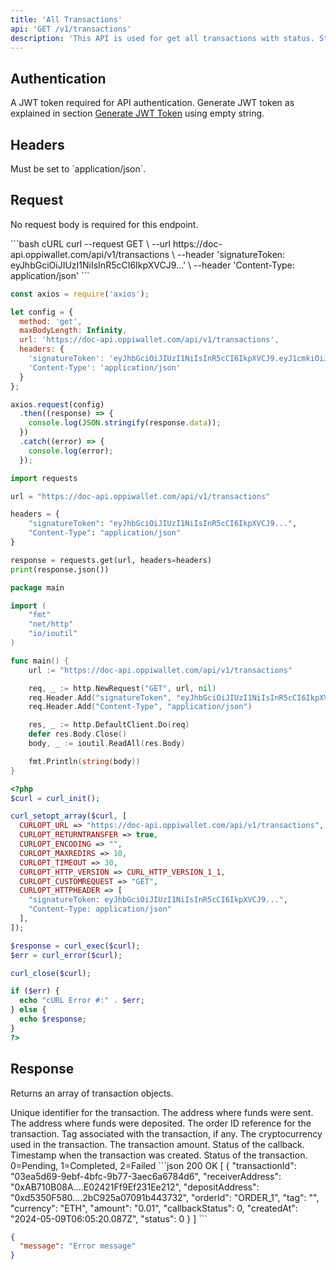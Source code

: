 ```yaml
---
title: 'All Transactions'
api: 'GET /v1/transactions'
description: 'This API is used for get all transactions with status. Status : 0=Pending, 1=Completed, 2=Failed'
---
```


## Authentication

<ParamField header="signatureToken" type="string" required>
  A JWT token required for API authentication.
Generate JWT token as explained in section <a href="/authentication/generate-jwt-token">Generate JWT Token</a> using empty string.
</ParamField>

## Headers

<ParamField header="Content-Type" type="string" required>
  Must be set to `application/json`.
</ParamField>

## Request

No request body is required for this endpoint.

<RequestExample>
```bash cURL
curl --request GET \
  --url https://doc-api.oppiwallet.com/api/v1/transactions \
  --header 'signatureToken: eyJhbGciOiJIUzI1NiIsInR5cCI6IkpXVCJ9...' \
  --header 'Content-Type: application/json'
```

```javascript JavaScript
const axios = require('axios');

let config = {
  method: 'get',
  maxBodyLength: Infinity,
  url: 'https://doc-api.oppiwallet.com/api/v1/transactions',
  headers: { 
    'signatureToken': 'eyJhbGciOiJIUzI1NiIsInR5cCI6IkpXVCJ9.eyJ1cmkiOiJjcmVhdGVUcmFuc2FjdGlvblJlcXVlc3QiLCJpYXQiOjE3MTUxNTM2NTQsImV4cCI6MTcxNTE1MzcwOSwia2V5Ijoicmh0TmJELU9yTFQteFp3M3QtMkpFWnR4Iiwic2lnbmF0dXJlU3RyaW5nIjoiMWVjY2M1NDc0YWZiMzU4NDExNDEzNjBkOGQ0MDBlMWYxOWIzNRjYzVkM2YxNTRjNmQ5YjViNSJ9.JuF7d8Oc4EyMvm7s5g3CN9L9Wbl_TFI_yO8jt20dvHw',
    'Content-Type': 'application/json'
  }
};

axios.request(config)
  .then((response) => {
    console.log(JSON.stringify(response.data));
  })
  .catch((error) => {
    console.log(error);
  });
```

```python Python
import requests

url = "https://doc-api.oppiwallet.com/api/v1/transactions"

headers = {
    "signatureToken": "eyJhbGciOiJIUzI1NiIsInR5cCI6IkpXVCJ9...",
    "Content-Type": "application/json"
}

response = requests.get(url, headers=headers)
print(response.json())
```

```go Go
package main

import (
	"fmt"
	"net/http"
	"io/ioutil"
)

func main() {
	url := "https://doc-api.oppiwallet.com/api/v1/transactions"

	req, _ := http.NewRequest("GET", url, nil)
	req.Header.Add("signatureToken", "eyJhbGciOiJIUzI1NiIsInR5cCI6IkpXVCJ9...")
	req.Header.Add("Content-Type", "application/json")

	res, _ := http.DefaultClient.Do(req)
	defer res.Body.Close()
	body, _ := ioutil.ReadAll(res.Body)

	fmt.Println(string(body))
}
```

```php PHP
<?php
$curl = curl_init();

curl_setopt_array($curl, [
  CURLOPT_URL => "https://doc-api.oppiwallet.com/api/v1/transactions",
  CURLOPT_RETURNTRANSFER => true,
  CURLOPT_ENCODING => "",
  CURLOPT_MAXREDIRS => 10,
  CURLOPT_TIMEOUT => 30,
  CURLOPT_HTTP_VERSION => CURL_HTTP_VERSION_1_1,
  CURLOPT_CUSTOMREQUEST => "GET",
  CURLOPT_HTTPHEADER => [
    "signatureToken: eyJhbGciOiJIUzI1NiIsInR5cCI6IkpXVCJ9...",
    "Content-Type: application/json"
  ],
]);

$response = curl_exec($curl);
$err = curl_error($curl);

curl_close($curl);

if ($err) {
  echo "cURL Error #:" . $err;
} else {
  echo $response;
}
?>
```
</RequestExample>

## Response

Returns an array of transaction objects.

<ResponseField name="transactionId" type="string" required>
  Unique identifier for the transaction.
</ResponseField>

<ResponseField name="receiverAddress" type="string" required>
  The address where funds were sent.
</ResponseField>

<ResponseField name="depositAddress" type="string" required>
  The address where funds were deposited.
</ResponseField>

<ResponseField name="orderId" type="string" required>
  The order ID reference for the transaction.
</ResponseField>

<ResponseField name="tag" type="string">
  Tag associated with the transaction, if any.
</ResponseField>

<ResponseField name="currency" type="string" required>
  The cryptocurrency used in the transaction.
</ResponseField>

<ResponseField name="amount" type="string" required>
  The transaction amount.
</ResponseField>

<ResponseField name="callbackStatus" type="number" required>
  Status of the callback.
</ResponseField>

<ResponseField name="createdAt" type="string" required>
  Timestamp when the transaction was created.
</ResponseField>

<ResponseField name="status" type="number" required>
  Status of the transaction. 0=Pending, 1=Completed, 2=Failed
</ResponseField>

<ResponseExample>
```json 200 OK
[
  {
    "transactionId": "03ea5d69-9ebf-4bfc-9b77-3aec6a6784d6",
    "receiverAddress": "0xAB710B08A....E02421Ff9Ef231Ee212",
    "depositAddress": "0xd5350F580....2bC925a07091b443732",
    "orderId": "ORDER_1",
    "tag": "",
    "currency": "ETH",
    "amount": "0.01",
    "callbackStatus": 0,
    "createdAt": "2024-05-09T06:05:20.087Z",
    "status": 0
  }
]
```

```json 400 Bad Request
{
  "message": "Error message"
}
```
</ResponseExample>